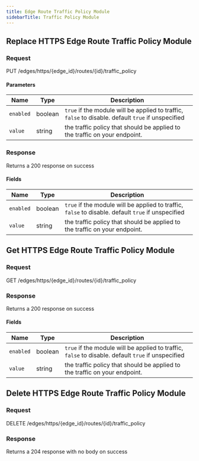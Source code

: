 ```yaml
---
title: Edge Route Traffic Policy Module
sidebarTitle: Traffic Policy Module 
---
```




## Replace HTTPS Edge Route Traffic Policy Module

### Request

PUT /edges/https/\{edge_id\}/routes/\{id\}/traffic_policy

<EdgeRouteTrafficPolicyModuleReplaceRequest />

#### Parameters

| Name      | Type    | Description                                                                                        |
| --------- | ------- | -------------------------------------------------------------------------------------------------- |
| `enabled` | boolean | `true` if the module will be applied to traffic, `false` to disable. default `true` if unspecified |
| `value`   | string  | the traffic policy that should be applied to the traffic on your endpoint.                         |

### Response

Returns a 200 response on success

<EdgeRouteTrafficPolicyModuleReplaceResponse />

#### Fields

| Name      | Type    | Description                                                                                        |
| --------- | ------- | -------------------------------------------------------------------------------------------------- |
| `enabled` | boolean | `true` if the module will be applied to traffic, `false` to disable. default `true` if unspecified |
| `value`   | string  | the traffic policy that should be applied to the traffic on your endpoint.                         |

## Get HTTPS Edge Route Traffic Policy Module

### Request

GET /edges/https/\{edge_id\}/routes/\{id\}/traffic_policy

<EdgeRouteTrafficPolicyModuleGetRequest />

### Response

Returns a 200 response on success

<EdgeRouteTrafficPolicyModuleGetResponse />

#### Fields

| Name      | Type    | Description                                                                                        |
| --------- | ------- | -------------------------------------------------------------------------------------------------- |
| `enabled` | boolean | `true` if the module will be applied to traffic, `false` to disable. default `true` if unspecified |
| `value`   | string  | the traffic policy that should be applied to the traffic on your endpoint.                         |

## Delete HTTPS Edge Route Traffic Policy Module

### Request

DELETE /edges/https/\{edge_id\}/routes/\{id\}/traffic_policy

<EdgeRouteTrafficPolicyModuleDeleteRequest />

### Response

Returns a 204 response with no body on success
